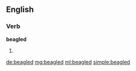 ==English==

===Verb===
'''beagled'''

# {{past of|beagle}}

[[de:beagled]]
[[mg:beagled]]
[[ml:beagled]]
[[simple:beagled]]